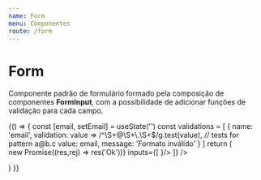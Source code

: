 ```yaml
---
name: Form
menu: Componentes
route: /form
---
```



# Form
Componente padrão de formulário formado pela composição de componentes **FormInput**, com a possibilidade de adicionar funções de validação para cada campo.

<Playground>
    {() => {
        const [email, setEmail] = useState('')
        const validations = [
            {
                name: 'email',
                validation: value => /^\S+@\S+\.\S+$/g.test(value), // tests for pattern a@b.c
                value: email,
                message: 'Formato inválido'
            }
        ]
        return (
            <div style={containerDocz}>
                <Form
                    buttonOnTop={true}
                    validations={validations}
                    sendToBackend={() => new Promise((res,rej) => res('Ok'))}
                    inputs={[
                        <FormInput name='email' label='Email' input={
                            <InputEmail
                                value={email}
                                setValue={setEmail}
                                placeholder='Seu email'
                            />
                        }/>
                    ]}
                />
            </div>
        )
    }}
</Playground>